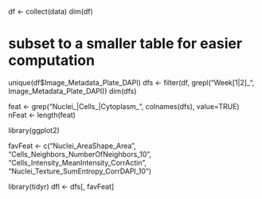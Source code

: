 df <- collect(data)
dim(df)

# subset to a smaller table for easier computation#
unique(df$Image_Metadata_Plate_DAPI)
dfs <- filter(df, grepl("Week[1|2]_", Image_Metadata_Plate_DAPI))
dim(dfs)

feat <- grep("Nuclei_|Cells_|Cytoplasm_", colnames(dfs), value=TRUE)
nFeat <- length(feat)

library(ggplot2)


favFeat <- c("Nuclei_AreaShape_Area", 
             "Cells_Neighbors_NumberOfNeighbors_10",
             "Cells_Intensity_MeanIntensity_CorrActin",
             "Nuclei_Texture_SumEntropy_CorrDAPI_10")

library(tidyr)
dfl <- dfs[, favFeat]
